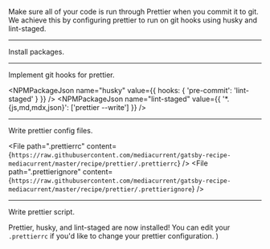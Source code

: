 Make sure all of your code is run through Prettier when you commit it to git. We achieve this by configuring prettier to run on git hooks using husky and lint-staged.

---

Install packages.

<NPMPackage name="husky" />
<NPMPackage name="prettier" />
<NPMPackage name="lint-staged" />

---

Implement git hooks for prettier.

<NPMPackageJson
  name="husky"
  value={{
    hooks: {
      'pre-commit': 'lint-staged'
    }
  }}
/>
<NPMPackageJson
  name="lint-staged"
  value={{
    '*.{js,md,mdx,json}': ['prettier --write']
  }}
/>

---

Write prettier config files.

<File
  path=".prettierrc"
  content={`https://raw.githubusercontent.com/mediacurrent/gatsby-recipe-mediacurrent/master/recipe/prettier/.prettierrc`}
/>
<File
  path=".prettierignore"
  content={`https://raw.githubusercontent.com/mediacurrent/gatsby-recipe-mediacurrent/master/recipe/prettier/.prettierignore`}
/>

---

Write prettier script.

<NpmScript
  name="format"
  command='npx prettier --write \"**/*.{js,md,mdx,json}\"'
/>

Prettier, husky, and lint-staged are now installed! You can edit your `.prettierrc`
if you'd like to change your prettier configuration.
)
